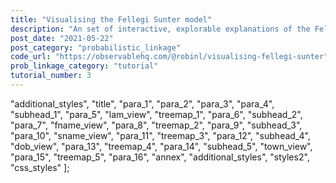 ```yaml
---
title: "Visualising the Fellegi Sunter model"
description: "An set of interactive, explorable explanations of the Fellegi Sunter model of probabilistic record linkage.  This article presents a way of visualising how the model works."
post_date: "2021-05-22"
post_category: "probabilistic_linkage"
code_url: "https://observablehq.com/@robinl/visualising-fellegi-sunter"
prob_linkage_category: "tutorial"
tutorial_number: 3
---
```





  "additional_styles",
  "title",
  "para_1",
  "para_2",
  "para_3",
  "para_4",
  "subhead_1",
  "para_5",
  "lam_view",
  "treemap_1",
  "para_6",
  "subhead_2",
  "para_7",
  "fname_view",
  "para_8",
  "treemap_2",
  "para_9",
  "subhead_3",
  "para_10",
  "sname_view",
  "para_11",
  "treemap_3",
  "para_12",
  "subhead_4",
  "dob_view",
  "para_13",
  "treemap_4",
  "para_14",
  "subhead_5",
  "town_view",
  "para_15",
  "treemap_5",
  "para_16",
  "annex",
  "additional_styles",
  "styles2",
  "css_styles"
];

<CompactTutorialNav frontmatter={props.pageContext.frontmatter} />
<ObservableNotebook notebook={notebook} cells={output_order} />
<TutorialNav frontmatter={props.pageContext.frontmatter} />
